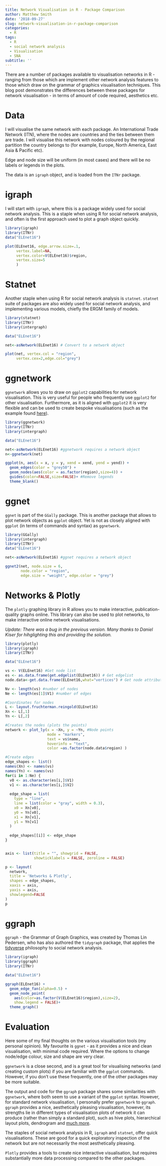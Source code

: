 ```yaml
---
title: Network Visualisation in R - Package Comparison
author: Matthew Smith
date: '2018-09-27'
slug: network-visualisation-in-r-package-comparison
categories:
  - R
tags:
  - R
  - social network analysis
  - Visualisation
  - SNA
subtitle: ''
---
```

There are a number of packages available to visualisation networks in R - ranging from those which are implement other network analysis features to those which draw on the grammar of graphics visualisation techniques. This blog post demonstrates the differences between these packages for network visualisation - in terms of amount of code required, aesthetics etc.

# Data
I will visualise the same network with each package. An International Trade Network (ITN), where the nodes are countries and the ties between them are trade. I will visualise this network with nodes coloured by the regional partition the country belongs to (for example, Europe, North America, East Asia & Pacific etc).

Edge and node size will be uniform (in most cases) and there will be no labels or legends in the plots.

The data is an `igraph` object, and is loaded from the `ITNr` package.


# igraph
I will start with `igraph`, where this is a package widely used for social network analysis. This is a staple when using R for social network analysis, and often is the first approach used to plot a graph object quickly. 

```r
library(igraph)
library(ITNr)
data("ELEnet16")

plot(ELEnet16, edge.arrow.size=.1, 
     vertex.label=NA,
     vertex.color=V(ELEnet16)$region,
     vertex.size=5
     ) 
```

# Statnet
Another staple when using R for social network analysis is `statnet`. `statnet` suite of packages are also widely used for social network analysis, and implementing various models, chiefly the ERGM family of models. 

```r
library(statnet)
library(ITNr)
library(intergraph)

data("ELEnet16")

net<-asNetwork(ELEnet16) # Convert to a network object

plot(net, vertex.col = "region",
     vertex.cex=2,edge.col="grey")

```

# ggnetwork
`ggnetwork` allows you to draw on `ggplot2` capabilities for network visualisation. This is very useful for people who frequently use `ggplot2` for other visualisation. Furthermore, as it is aligned with `ggplot2` it is very flexible and can be used to create bespoke visualisations (such as the example found [here](https://matthewsmith.rbind.io/post/country-networks-and-flags/)).   
```r
library(ggnetwork)
library(ITNr)
library(intergraph)

data("ELEnet16")

net<-asNetwork(ELEnet16) #ggnetwork requires a network object
n<-ggnetwork(net)

ggplot(n, aes(x = x, y = y, xend = xend, yend = yend)) +
  geom_edges(color = "grey50") +
  geom_nodes(aes(color = as.factor(region),size=4)) +
  guides(color=FALSE,size=FALSE)+ #Remove legends
  theme_blank()

```

# ggnet
`ggnet` is part of the `GGally` package. This is another package that allows to plot network objects as `ggplot` object. Yet is not as closely aligned with `ggplot` (in terms of commands and syntax) as `ggnetwork`. 

```r
library(GGally)
library(intergraph)
library(ITNr)
data("ELEnet16")

net<-asNetwork(ELEnet16) #ggnet requires a network object

ggnet2(net, node.size = 6, 
       node.color = "region", 
       edge.size = "weight", edge.color = "grey")

```

# Networks & Plotly
The `plotly` graphing library in R allows you to make interactive, publication-quality graphs online. This library can also be used to plot networks, to make interactive online network visualisations. 

*Update: There was a bug in the previous version. Many thanks to Daniel Kiser for hihglighting this and providing the solution.*

```r
library(plotly)
library(igraph)
library(ITNr)

data("ELEnet16")

vs <- V(ELEnet16) #Get node list
es <- as.data.frame(get.edgelist(ELEnet16)) # Get edgelist
node.data<-get.data.frame(ELEnet16,what="vertices") # Get node attribute dataframe

Nv <- length(vs) #number of nodes
Ne <- length(es[1]$V1) #number of edges

#Coordinates for nodes
L <- layout.fruchterman.reingold(ELEnet16)
Xn <- L[,1]
Yn <- L[,2]

#Creates the nodes (plots the points)
network <- plot_ly(x = ~Xn, y = ~Yn, #Node points
                   mode = "markers", 
                   text = vs$name, 
                   hoverinfo = "text",
                   color =as.factor(node.data$region) )

#Create edges
edge_shapes <- list()
names(Xn) <- names(vs)
names(Yn) <- names(vs)
for(i in 1:Ne) {
  v0 <- as.character(es[i,]$V1)
  v1 <- as.character(es[i,]$V2)
  
  edge_shape = list(
    type = "line",
    line = list(color = "gray", width = 0.3),
    x0 = Xn[v0],
    y0 = Yn[v0],
    x1 = Xn[v1],
    y1 = Yn[v1]
  )
  
  edge_shapes[[i]] <- edge_shape
}


axis <- list(title = "", showgrid = FALSE, 
             showticklabels = FALSE, zeroline = FALSE)

p <- layout(
  network,
  title = 'Networks & Plotly',
  shapes = edge_shapes,
  xaxis = axis,
  yaxis = axis,
  showlegend=FALSE
)
p

```

# ggraph
`ggraph` - the Grammar of Graph Graphics, was created by Thomas Lin Pedersen, who has also authored the `tidygraph` package, that applies the [tidyverse](https://www.tidyverse.org/) philosophy to social network analysis.

```r
library(igraph)
library(ggraph)
library(ITNr)

data("ELEnet16")

ggraph(ELEnet16) + 
  geom_edge_fan(alpha=0.5) + 
  geom_node_point(
    aes(color=as.factor(V(ELEnet16)$region),size=2),
    show.legend = FALSE)+
  theme_graph()
```

# Evaluation
Here some of my final thoughts on the various visualisation tools (my personal opinion). My favourite is `ggnet` - as it provides a nice and clean visualisation, with minimal code required. Where the options to change node/edge colour, size and shape are very clear.

`ggnetwork` is a close second, and is a great tool for visualising networks (and creating custom plots) if you are familiar with the `ggplot` commands. However, if you don't use these frequently, one of the other packages may be more suitable.

The output and code for the `ggraph` package shares some similarities with `ggnetwork`, where both seem to use a variant of the `ggplot` syntax. However, for standard network visualisation, I personally prefer `ggnetwork` to `ggraph`. `ggraph` provides a nice, aesthetically pleasing visualisation, however, its strengths lie in different types of visualisation plots of network it can produce (rather than simply a standard plot), such as hive plots, hierarchical layout plots, dendrogram and [much more](https://www.data-imaginist.com/2017/ggraph-introduction-layouts/). 

The staples of social network analysis in R, `igraph` and `statnet`, offer quick visualisations. These are good for a quick exploratory inspection of the network but are not necessarily the most aesthetically pleasing. 

`Plotly` provides a tools to create nice interactive visualisation, but requires substantially more data processing compared to the other packages. 

